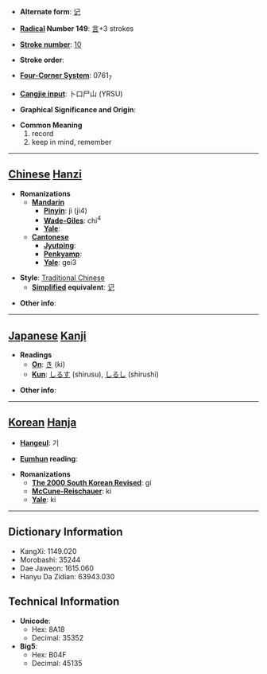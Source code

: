 * '''Alternate form''': [[记]]

* '''[[Wiktionary:Chinese radical index| Radical]] Number 149''': [[Wiktionary:Chinese radical index 言|言]]+3 strokes

* '''[[Wiktionary:Chinese total strokes index|Stroke number]]''': [[Wiktionary:Chinese total strokes index 10|10]]

* '''Stroke order''': 

* '''[[Wiktionary:Chinese four corner index|Four-Corner System]]''': 0761<sub>7</sub>

* '''[[Wiktionary:Chinese Cangjie index|Cangjie input]]''': 卜口尸山 (YRSU)

* '''Graphical Significance and Origin''': 

* '''Common Meaning'''
*#record
*# keep in mind, remember


----

== [[Chinese]] [[Hanzi]] ==

* '''Romanizations'''
** '''[[Mandarin]]'''
*** '''[[Pinyin]]''': jì (ji4)
*** '''[[Wade-Giles]]''': chi<sup>4</sup>
*** '''[[Yale]]''': 
** '''[[Cantonese]]'''
*** '''[[Jyutping]]''':
*** '''[[Penkyamp]]''': 
*** '''[[Yale]]''': gei3

* '''Style''': [[Traditional Chinese]] 
** '''[[Simplified Chinese|Simplified]] equivalent''': [[记]]

* '''Other info''': 

----

== [[Japanese]] [[Kanji]] ==

* '''Readings'''
** '''[[On]]''': [[き]] (ki)
** '''[[Kun]]''': [[しるす]] (shirusu), [[しるし]] (shirushi)

* '''Other info''':  

----

== [[Korean]] [[Hanja]] ==

* '''[[Hangeul]]''': 기

* '''[[Eumhun]] reading''': 

* '''Romanizations'''
** '''[[The 2000 South Korean Revised Romanization|The 2000 South Korean Revised]]''': gi
** '''[[McCune-Reischauer]]''': ki
** '''[[Yale]]''': ki

----

== Dictionary Information ==

* KangXi: 1149.020
* Morobashi: 35244
* Dae Jaweon: 1615.060
* Hanyu Da Zidian: 63943.030

== Technical Information ==

* '''Unicode''':
** Hex: 8A18
** Decimal: 35352
* '''Big5''':
** Hex: B04F
** Decimal: 45135